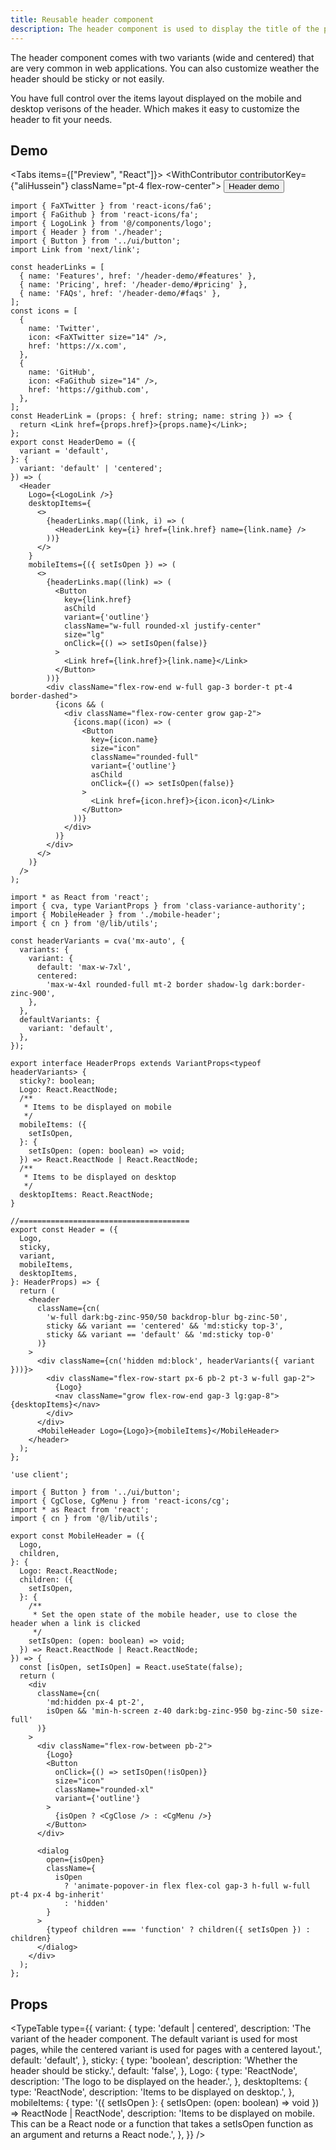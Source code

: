 ```yaml
---
title: Reusable header component
description: The header component is used to display the title of the page and the navigation links.
---
```



The header component comes with two variants (wide and centered) that are very common in web applications. You can also customize weather the header should be sticky or not easily.

You have full control over the items layout displayed on the mobile and desktop verisons of the header. Which makes it easy to customize the header to fit your needs.

## Demo

<Tabs items={["Preview", "React"]}>
  <Tab value="Preview">
  <WithContributor contributorKey={"aliHussein"} className="pt-4 flex-row-center">
  <Button asChild className="gap-2">
    <Link href="/header-demo" target="_blank">
    Header demo
    <HiOutlineExternalLink />
    </Link>
  </Button>
  </WithContributor>
  </Tab>
  <Tab value="React">

```tsx title="Usage.tsx"
import { FaXTwitter } from 'react-icons/fa6';
import { FaGithub } from 'react-icons/fa';
import { LogoLink } from '@/components/logo';
import { Header } from './header';
import { Button } from '../ui/button';
import Link from 'next/link';

const headerLinks = [
  { name: 'Features', href: '/header-demo/#features' },
  { name: 'Pricing', href: '/header-demo/#pricing' },
  { name: 'FAQs', href: '/header-demo/#faqs' },
];
const icons = [
  {
    name: 'Twitter',
    icon: <FaXTwitter size="14" />,
    href: 'https://x.com',
  },
  {
    name: 'GitHub',
    icon: <FaGithub size="14" />,
    href: 'https://github.com',
  },
];
const HeaderLink = (props: { href: string; name: string }) => {
  return <Link href={props.href}>{props.name}</Link>;
};
export const HeaderDemo = ({
  variant = 'default',
}: {
  variant: 'default' | 'centered';
}) => (
  <Header
    Logo={<LogoLink />}
    desktopItems={
      <>
        {headerLinks.map((link, i) => (
          <HeaderLink key={i} href={link.href} name={link.name} />
        ))}
      </>
    }
    mobileItems={({ setIsOpen }) => (
      <>
        {headerLinks.map((link) => (
          <Button
            key={link.href}
            asChild
            variant={'outline'}
            className="w-full rounded-xl justify-center"
            size="lg"
            onClick={() => setIsOpen(false)}
          >
            <Link href={link.href}>{link.name}</Link>
          </Button>
        ))}
        <div className="flex-row-end w-full gap-3 border-t pt-4 border-dashed">
          {icons && (
            <div className="flex-row-center grow gap-2">
              {icons.map((icon) => (
                <Button
                  key={icon.name}
                  size="icon"
                  className="rounded-full"
                  variant={'outline'}
                  asChild
                  onClick={() => setIsOpen(false)}
                >
                  <Link href={icon.href}>{icon.icon}</Link>
                </Button>
              ))}
            </div>
          )}
        </div>
      </>
    )}
  />
);
```

```tsx title="header.tsx"
import * as React from 'react';
import { cva, type VariantProps } from 'class-variance-authority';
import { MobileHeader } from './mobile-header';
import { cn } from '@/lib/utils';

const headerVariants = cva('mx-auto', {
  variants: {
    variant: {
      default: 'max-w-7xl',
      centered:
        'max-w-4xl rounded-full mt-2 border shadow-lg dark:border-zinc-900',
    },
  },
  defaultVariants: {
    variant: 'default',
  },
});

export interface HeaderProps extends VariantProps<typeof headerVariants> {
  sticky?: boolean;
  Logo: React.ReactNode;
  /**
   * Items to be displayed on mobile
   */
  mobileItems: ({
    setIsOpen,
  }: {
    setIsOpen: (open: boolean) => void;
  }) => React.ReactNode | React.ReactNode;
  /**
   * Items to be displayed on desktop
   */
  desktopItems: React.ReactNode;
}

//======================================
export const Header = ({
  Logo,
  sticky,
  variant,
  mobileItems,
  desktopItems,
}: HeaderProps) => {
  return (
    <header
      className={cn(
        'w-full dark:bg-zinc-950/50 backdrop-blur bg-zinc-50',
        sticky && variant == 'centered' && 'md:sticky top-3',
        sticky && variant == 'default' && 'md:sticky top-0'
      )}
    >
      <div className={cn('hidden md:block', headerVariants({ variant }))}>
        <div className="flex-row-start px-6 pb-2 pt-3 w-full gap-2">
          {Logo}
          <nav className="grow flex-row-end gap-3 lg:gap-8">{desktopItems}</nav>
        </div>
      </div>
      <MobileHeader Logo={Logo}>{mobileItems}</MobileHeader>
    </header>
  );
};
```

```tsx title="moible-header.tsx"
'use client';

import { Button } from '../ui/button';
import { CgClose, CgMenu } from 'react-icons/cg';
import * as React from 'react';
import { cn } from '@/lib/utils';

export const MobileHeader = ({
  Logo,
  children,
}: {
  Logo: React.ReactNode;
  children: ({
    setIsOpen,
  }: {
    /**
     * Set the open state of the mobile header, use to close the header when a link is clicked
     */
    setIsOpen: (open: boolean) => void;
  }) => React.ReactNode | React.ReactNode;
}) => {
  const [isOpen, setIsOpen] = React.useState(false);
  return (
    <div
      className={cn(
        'md:hidden px-4 pt-2',
        isOpen && 'min-h-screen z-40 dark:bg-zinc-950 bg-zinc-50 size-full'
      )}
    >
      <div className="flex-row-between pb-2">
        {Logo}
        <Button
          onClick={() => setIsOpen(!isOpen)}
          size="icon"
          className="rounded-xl"
          variant={'outline'}
        >
          {isOpen ? <CgClose /> : <CgMenu />}
        </Button>
      </div>

      <dialog
        open={isOpen}
        className={
          isOpen
            ? 'animate-popover-in flex flex-col gap-3 h-full w-full pt-4 px-4 bg-inherit'
            : 'hidden'
        }
      >
        {typeof children === 'function' ? children({ setIsOpen }) : children}
      </dialog>
    </div>
  );
};
```

</Tab>
</Tabs>

## Props

<TypeTable
  type={{
    variant: {
      type: 'default | centered',
      description:
        'The variant of the header component. The default variant is used for most pages, while the centered variant is used for pages with a centered layout.',
      default: 'default',
    },
    sticky: {
      type: 'boolean',
      description: 'Whether the header should be sticky.',
      default: 'false',
    },
    Logo: {
      type: 'ReactNode',
      description: 'The logo to be displayed on the header.',
    },
    desktopItems: {
      type: 'ReactNode',
      description: 'Items to be displayed on desktop.',
    },
    mobileItems: {
      type: '({ setIsOpen }: { setIsOpen: (open: boolean) => void }) => ReactNode | ReactNode',
      description:
        'Items to be displayed on mobile. This can be a React node or a function that takes a setIsOpen function as an argument and returns a React node.',
    },
  }}
/>
